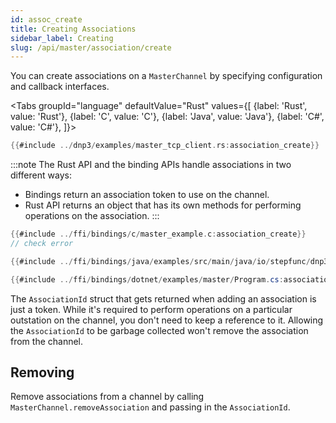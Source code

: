 ```yaml
---
id: assoc_create
title: Creating Associations
sidebar_label: Creating
slug: /api/master/association/create
---
```



You can create associations on a `MasterChannel` by specifying configuration and callback interfaces.

<Tabs
groupId="language"
defaultValue="Rust"
values={[
{label: 'Rust', value: 'Rust'},
{label: 'C', value: 'C'},
{label: 'Java', value: 'Java'},
{label: 'C#', value: 'C#'},
]}>
<TabItem value="Rust">

```rust
{{#include ../dnp3/examples/master_tcp_client.rs:association_create}}
```

:::note
The Rust API and the binding APIs handle associations in two different ways:
* Bindings return an association token to use on the channel. 
* Rust API returns an object that has its own methods for performing operations on the association.
:::

</TabItem>
<TabItem value="C">

```c
{{#include ../ffi/bindings/c/master_example.c:association_create}}
// check error
```

</TabItem>
<TabItem value="Java">

```java
{{#include ../ffi/bindings/java/examples/src/main/java/io/stepfunc/dnp3/examples/MasterExample.java:association_create}}
```

</TabItem>
<TabItem value="C#">

```csharp
{{#include ../ffi/bindings/dotnet/examples/master/Program.cs:association_create}}
```

</TabItem>
</Tabs>

The `AssociationId` struct that gets returned when adding an association is just a token. While it's required to perform operations on a particular outstation on the channel,
you don't need to keep a reference to it. Allowing the `AssociationId` to be garbage collected won't remove the association from the channel.

## Removing

Remove associations from a channel by calling `MasterChannel.removeAssociation` and passing in the `AssociationId`.